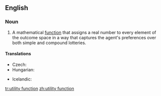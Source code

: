 ==English==
{{wikipedia|Utility}}
===Noun===
{{en-noun|head=[[utility]] [[function]]}}

# {{context|game theory|lang=en}} A mathematical [[function]] that assigns a real number to every element of the outcome space in a way that captures the agent's preferences over both simple and compound lotteries.

====Translations====
{{trans-top|mathematical function}}
* Czech: {{t-|cs|užitková funkce|f}}
* Hungarian: {{t-|hu|hasznossági függvény}}
{{trans-mid}}
* Icelandic: {{t-|is|nytjafall|n}}
{{trans-bottom}}

[[tr:utility function]]
[[zh:utility function]]
